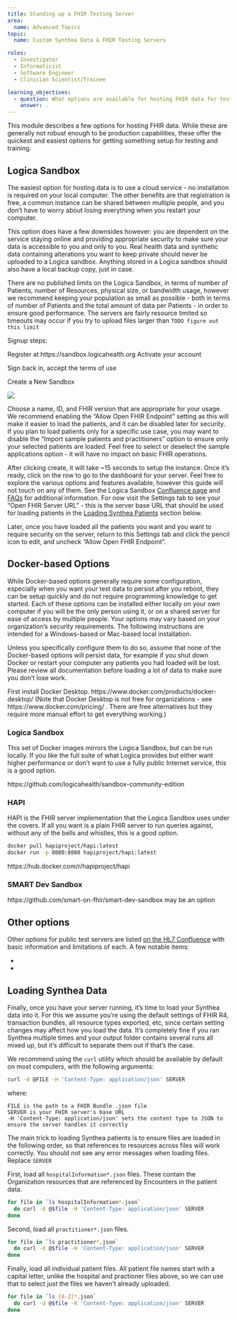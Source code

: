 ```yaml
---
title: Standing up a FHIR Testing Server
area:
  name: Advanced Topics
topic:
  name: Custom Synthea Data & FHIR Testing Servers

roles:
  - Investigator
  - Informaticist
  - Software Engineer
  - Clinician Scientist/Trainee

learning_objectives:
  - question: What options are available for hosting FHIR data for testing and training?
    answer: .
---
```


This module describes a few options for hosting FHIR data. While these are generally not robust enough to be production capabilities, these offer the quickest and easiest options for getting something setup for testing and training.


## Logica Sandbox
The easiest option for hosting data is to use a cloud service - no installation is required on your local computer. The other benefits are that registration is free, a common instance can be shared between multiple people, and you don't have to worry about losing everything when you restart your computer.

This option does have a few downsides however: you are dependent on the service staying online and providing appropriate security to make sure your data is accessible to you and only to you. Real health data and synthetic data containing alterations you want to keep private should never be uploaded to a Logica sandbox. Anything stored in a Logica sandbox should also have a local backup copy, just in case.

There are no published limits on the Logica Sandbox, in terms of number of Patients, number of Resources, physical size, or bandwidth usage, however we recommend keeping your population as small as possible - both in terms of number of Patients and the total amount of data per Patients - in order to ensure good performance. The servers are fairly resource limited so timeouts may occur if you try to upload files larger than `TODO figure out this limit`

<!--# Discuss how to bulk load Synthea data in (and test this to make sure it actually works, noting any obvious limits on size or difficulties you encounter), the model for retrieving data, caveats related to having a public FHIR server anyone can write to (your data may disappear), and Logica's SMART on FHIR capabilities -->

Signup steps:

Register at https://sandbox.logicahealth.org
Activate your account

Sign back in, accept the terms of use

Create a New Sandbox

![](../images/logica_create_sandbox.png)

Choose a name, ID, and FHIR version that are appropriate for your usage. We recommend enabling the "Allow Open FHIR Endpoint" setting as this will make it easier to load the patients, and it can be disabled later for security.
If you plan to load patients only for a specific use case, you may want to disable the "Import sample patients and practitioners" option to ensure only your selected patients are loaded. Feel free to select or deselect the sample applications option - it will have no impact on basic FHIR operations.

After clicking create, it will take ~15 seconds to setup the instance. Once it's ready, click on the row to go to the dashboard for your server. Feel free to explore the various options and features available, however this guide will not touch on any of them. See the Logica Sandbox [Confluence page](https://logica.atlassian.net/wiki/spaces/HSPC/pages/64585866/Logica+Sandbox) and [FAQs](https://logica.atlassian.net/wiki/spaces/HSPC/pages/61767707/FAQs) for additional information. For now visit the Settings tab to see your "Open FHIR Server URL" - this is the server base URL that should be used for loading patients in the [Loading Synthea Patients](#loading-synthea-patients) section below.

Later, once you have loaded all the patients you want and you want to require security on the server, return to this Settings tab and click the pencil icon to edit, and uncheck "Allow Open FHIR Endpoint".


## Docker-based Options

While Docker-based options generally require some configuration, especially when you want your test data to persist after you reboot, they can be setup quickly and do not require programming knowledge to get started. Each of these options can be installed either locally on your own computer if you will be the only person using it, or on a shared server for ease of access by multiple people. Your options may vary based on your organization's security requirements. The following instructions are intended for a Windows-based or Mac-based local installation. 

::: callout-caution

Unless you specifically configure them to do so, assume that none of the Docker-based options will persist data, for example if you shut down Docker or restart your computer any patients you had loaded will be lost. Please review all documentation before loading a lot of data to make sure you don't lose work.
:::

First install Docker Desktop.  https://www.docker.com/products/docker-desktop/
(Note that Docker Desktop is not free for organizations - see https://www.docker.com/pricing/ . There are free alternatives but they require more manual effort to get everything working.)


### Logica Sandbox
This set of Docker images mirrors the Logica Sandbox, but can be run locally. If you like the full suite of what Logica provides but either want higher performance or don't want to use a fully public Internet service, this is a good option.

https://github.com/logicahealth/sandbox-community-edition

### HAPI
HAPI is the FHIR server implementation that the Logica Sandbox uses under the covers. If all you want is a plain FHIR server to run queries against, without any of the bells and whistles, this is a good option.

```sh
docker pull hapiproject/hapi:latest
docker run -p 8080:8080 hapiproject/hapi:latest
```

https://hub.docker.com/r/hapiproject/hapi

### SMART Dev Sandbox

https://github.com/smart-on-fhir/smart-dev-sandbox may be an option


## Other options

Other options for public test servers are listed [on the HL7 Confluence](https://confluence.hl7.org/display/FHIR/Public+Test+Servers) with basic information and limitations of each. A few notable items:

 -  
 -  


## Loading Synthea Data

Finally, once you have your server running, it's time to load your Synthea data into it. For this we assume you're using the default settings of FHIR R4, transaction bundles, all resource types exported, etc, since certain setting changes may affect how you load the data. It's completely fine if you ran Synthea multiple times and your output folder contains several runs all mixed up, but it's difficult to separate them out if that's the case.


We recommend using the `curl` utility which should be available by default on most computers, with the following arguments:

```sh
curl -d @FILE -H 'Content-Type: application/json' SERVER
```
where:

```
FILE is the path to a FHIR Bundle .json file
SERVER is your FHIR server's base URL
-H 'Content-Type: application/json' sets the content type to JSON to ensure the server handles it correctly
```

The main trick to loading Synthea patients is to ensure files are loaded in the following order, so that references to resources across files will work correctly. You should not see any error messages when loading files. Replace `SERVER`

First, load all `hospitalInformation*.json` files. These contain the Organization resources that are referenced by Encounters in the patient data.

```sh
for file in `ls hospitalInformation*.json`
  do curl -d @$file -H 'Content-Type: application/json' SERVER
done 
```

Second, load all `practitioner*.json` files.
```sh
for file in `ls practitioner*.json`
  do curl -d @$file -H 'Content-Type: application/json' SERVER
done 
```


Finally, load all individual patient files. All patient file names start with a capital letter, unlike the hospital and practioner files above, so we can use that to select just the files we haven't already uploaded.

```sh
for file in `ls [A-Z]*.json`
  do curl -d @$file -H 'Content-Type: application/json' SERVER
done 
```
